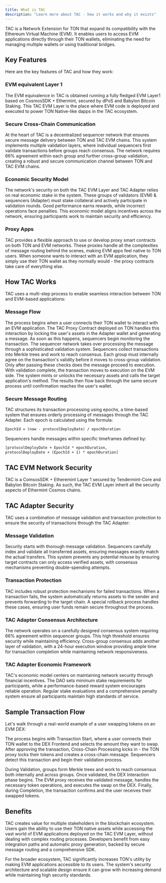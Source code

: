 ```yaml
---
title: What is TAC
description: "Learn more about TAC - how it works and why it exists"
---
```


TAC is a Network Extension for TON that expand its compatibility with the Ethereum Virtual Machine (EVM). It enables users to access EVM applications directly through their TON wallets, eliminating the need for managing multiple wallets or using traditional bridges.

## Key Features

Here are the key features of TAC and how they work:

### EVM equivalent Layer 1

The EVM equivalence in TAC is obtained running a fully fledged EVM Layer1 based on CosmosSDK + Ethermint, secured by dPoS and Babylon Bitcoin Staking. This TAC EVM Layer is the place where EVM code is deployed and executed to power TON Native-like dapps in the TAC ecosystem.

### Secure Cross-Chain Communication

At the heart of TAC is a decentralized sequencer network that ensures secure message delivery between TON and TAC EVM chains. This system implements multiple validation layers, where individual sequencers first validate transactions before groups reach consensus. The network requires 66% agreement within each group and further cross-group validation, creating a robust and secure communication channel between TON and TAC EVM chains.

### Economic Security Model

The network's security on both the TAC EVM Layer and TAC Adapter relies on real economic stake in the system. These groups of validators (EVM) & sequencers (Adapter) must stake collateral and actively participate in validation rounds. Good performance earns rewards, while incorrect operations face penalties. This economic model aligns incentives across the network, ensuring participants work to maintain security and efficiency.

### Proxy Apps

TAC provides a flexible approach to use or develop proxy smart contracts on both TON and EVM networks. These proxies handle all the complexities of message routing behind the scenes, making EVM apps feel native to TON users. When someone wants to interact with an EVM application, they simply use their TON wallet as they normally would - the proxy contracts take care of everything else.

## How TAC Works

TAC uses a multi-step process to enable seamless interaction between TON and EVM-based applications:

### Message Flow

<Steps>
<Step title="User Interaction">
The process begins when a user connects their TON wallet to interact with an EVM application. The TAC Proxy Contract deployed on TON handles this interaction by locking the user's assets in the Adapter wallet and generating a message. As soon as this happens, sequencers begin monitoring the transaction.
</Step>

<Step title="Message Validation">
  The sequencer network takes over processing the message through a
  sophisticated validation system. Sequencers collect transactions into Merkle
  trees and work to reach consensus. Each group must internally agree on the
  transaction's validity before it moves to cross-group validation. Only after
  passing these checks does the message proceed to execution.
</Step>

<Step title="Transaction Execution">
With validation complete, the transaction moves to execution on the EVM side. The system mints or unlocks the necessary assets and calls the target application's method. The results then flow back through the same secure process until confirmation reaches the user's wallet.
</Step>
</Steps>

### Secure Message Routing

TAC structures its transaction processing using epochs, a time-based system that ensures orderly processing of messages through the TAC Adapter. Each epoch is calculated using the formula:

```txt
EpochId = (now - protocolDeployDate) / epochDuration
```

Sequencers handle messages within specific timeframes defined by:

```txt
[protocolDeployDate + EpochId * epochDuration,
protocolDeployDate + (EpochId + 1) * epochDuration]
```

## TAC EVM Network Security

TAC is a ComsosSDK + Etheremint Layer 1 secured by Tendermint-Core and Babylon Bitcoin Staking. As such, the TAC EVM Layer inherit all the security aspects of Ethermint Cosmos chains.

## TAC Adapter Security

TAC uses a combination of message validation and transaction protection to ensure the security of transactions through the TAC Adapter:

### Message Validation

Security starts with thorough message validation. Sequencers carefully index and validate all transferred assets, ensuring messages exactly match the actual transfers. This system prevents any potential misuse by ensuring target contracts can only access verified assets, with consensus mechanisms preventing double-spending attempts.

### Transaction Protection

TAC includes robust protection mechanisms for failed transactions. When a transaction fails, the system automatically returns assets to the sender and prevents forwarding to the target chain. A special rollback process handles these cases, ensuring user funds remain secure throughout the process.

### TAC Adapter Consensus Architecture

The network operates on a carefully designed consensus system requiring 66% agreement within sequencer groups. This high threshold ensures security while maintaining efficiency. Cross-group consensus adds another layer of validation, with a 24-hour execution window providing ample time for transaction completion while maintaining network responsiveness.

### TAC Adapter Economic Framework

TAC's economic model centers on maintaining network security through financial incentives. The DAO sets minimum stake requirements for participants, while a performance-based reward system encourages reliable operation. Regular stake evaluations and a comprehensive penalty system ensure all participants maintain high standards of service.

## Sample Transaction Flow

Let's walk through a real-world example of a user swapping tokens on an EVM DEX:

The process begins with Transaction Start, where a user connects their TON wallet to the DEX Frontend and selects the amount they want to swap. After approving the transaction, Cross-Chain Processing kicks in - the TON proxy locks their tokens and creates a cross-chain message. Sequencers detect this transaction and begin their validation process.

During Validation, groups form Merkle trees and work to reach consensus both internally and across groups. Once validated, the DEX Interaction phase begins. The EVM proxy receives the validated message, handles the necessary token operations, and executes the swap on the DEX. Finally, during Completion, the transaction confirms and the user receives their swapped tokens.

## Benefits

TAC creates value for multiple stakeholders in the blockchain ecosystem. Users gain the ability to use their TON native assets while accessing the vast world of EVM applications deployed on the TAC EVM Layer, without dealing with complex routing processes. Developers benefit from easy integration paths and automatic proxy generation, backed by secure message routing and a comprehensive SDK.

For the broader ecosystem, TAC significantly increases TON's utility by making EVM applications accessible to its users. The system's security architecture and scalable design ensure it can grow with increasing demand while maintaining high security standards.

